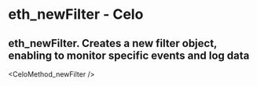 # eth_newFilter  - Celo

## eth_newFilter. Creates a new filter object, enabling to monitor specific events and log data


<CeloMethod_newFilter />
